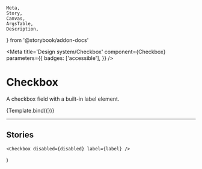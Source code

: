 	Meta,
	Story,
	Canvas,
	ArgsTable,
	Description,
} from '@storybook/addon-docs'

<Meta
	title='Design system/Checkbox'
	component={Checkbox}
	parameters={{
		badges: ['accessible'],
	}}
/>

# Checkbox

A checkbox field with a built-in label element.

<Canvas>
	<Story
		parameters={{ docs: { source: { type: 'dynamic' } } }}
		name='Basic Example'
		args={{
			label: 'Default label',
		}}
	>
		{Template.bind({})}
	</Story>
</Canvas>

---

<Description of={Checkbox} />
<ArgsTable of={Checkbox} />

## Stories

	<Checkbox disabled={disabled} label={label} />
)
